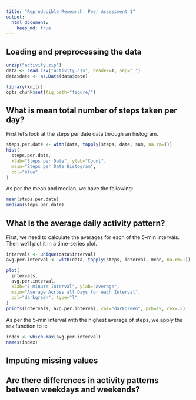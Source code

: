 ```yaml
---
title: "Reproducible Research: Peer Assessment 1"
output: 
  html_document:
    keep_md: true
---
```



## Loading and preprocessing the data

```r
unzip("activity.zip")
data <- read.csv("activity.csv", header=T, sep=",")
data$date <- as.Date(data$date)

library(knitr)
opts_chunk$set(fig.path="figure/")
```


## What is mean total number of steps taken per day?

First let's look at the steps per date data through an histogram.
```r
steps.per.date <- with(data, tapply(steps, date, sum, na.rm=T))
hist(
  steps.per.date,
  xlab="Steps per Date", ylab="Count",
  main="Steps per Date Histogram",
  col="blue"
)
```

As per the mean and median, we have the following:
```r
mean(steps.per.date)
median(steps.per.date)
```

## What is the average daily activity pattern?

First, we need to calculate the averages for each of the 5-min intervals. Then we'll plot it in a time-series plot.
```r
intervals <- unique(data$interval)
avg.per.interval <- with(data, tapply(steps, interval, mean, na.rm=T))

plot(
  intervals,
  avg.per.interval,
  xlab="5-minute Interval", ylab="Average",
  main="Average Across all Days for each Interval",
  col="darkgreen", type="l"
)
points(intervals, avg.per.interval, col="darkgreen", pch=19, cex=.5)
```

As per the 5-min interval with the highest average of steps, we apply the `max` function to it:
```r
index <- which.max(avg.per.interval)
names(index)
```


## Imputing missing values



## Are there differences in activity patterns between weekdays and weekends?

